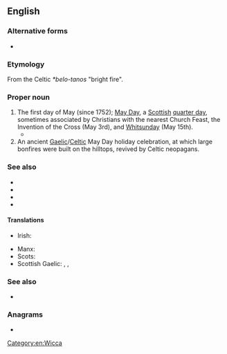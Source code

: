 ==English==
{{wikipedia}}

===Alternative forms===
* {{alter|en|Bealtaine|Beltaine|Beltein|Beltin}}

===Etymology===
From the Celtic ''*belo-tanos'' "bright fire".

===Proper noun===
{{en-proper noun}}

# The first day of May (since 1752); [[May Day]], a [[Scottish]] [[quarter day]], sometimes associated by Christians with the nearest Church Feast, the Invention of the Cross (May 3rd), and [[Whitsunday]] (May 15th).
#* {{quote-book|lang=en|year=1424|year_published=1597|author=[[w:James I of Scotland|James I of Scotland]]|by=|title=The lawes and actes of parliament maid be King James the first and his successours kinges of Scotland|url=http://books.google.com/books?id=OiNFAAAAcAAJ&pg=PP17|original=|chapter=|section=|isbn=|edition=Edinburgh|publisher=[[w:Robert Waldegrave|Robert Waldegrave]]|location=|editor=|volume=|page=A3|passage=And quhair it be tainted that they big, and the Birdes be flowin, and the nest be funden in the Trees at '''''Beltane''''' the trees sal be foirfaulted to the King (bot gif they be redeemed fra him, throw them that they first perteined to) and hewin downe, and siue schillings to the King is unlaw.}}
# An ancient [[Gaelic]]/[[Celtic]] May Day holiday celebration, at which large bonfires were built on the hilltops, revived by Celtic neopagans.

===See also===
* {{l|en|Hallowmas}}
* {{l|en|Candlemas}}
* {{l|en|Lammas}}
* {{l|en|Whitsunday}}

====Translations====
{{trans-top|holiday}}
* Irish: {{t|ga|Lá Bealtaine|m}}
{{trans-mid}}
* Manx: {{t|gv|Laa Boaldyn}}
* Scots: {{t|sco|Beltane}}
* Scottish Gaelic: {{t|gd|Bealltainn|f}}, {{t|gd|Là Bealltainn|m}}, {{t|gd|Là Buidhe Bealltainn|m}}
{{trans-bottom}}

===See also===
* {{list:Wiccan Sabbats/en}}

===Anagrams===
* {{anagrams|en|a=abeelnt|tenable}}

[[Category:en:Wicca]]